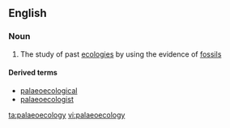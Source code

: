 ==English==

===Noun===
{{en-noun|-}}

# The study of past [[ecology|ecologies]] by using the evidence of [[fossil]]s

====Derived terms====
*[[palaeoecological]]
*[[palaeoecologist]]

[[ta:palaeoecology]]
[[vi:palaeoecology]]